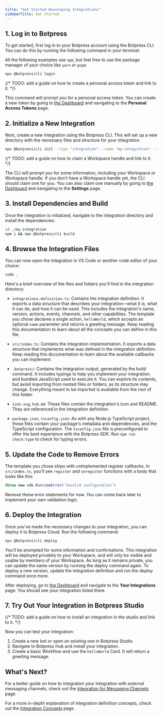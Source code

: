 ```yaml
---
title: "Get Started Developing Integrations"
sidebarTitle: Get Started
---
```


## 1. Log in to Botpress

To get started, first log in to your Botpress account using the Botpress CLI. You can do this by running the following command in your terminal:

<Note>All the following examples use `npm`, but feel free to use the package manager of your choice like `yarn` or `pnpm`.</Note>

```bash
npx @botpress/cli login
```

{/* TODO: add a guide on how to create a personal access token and link to it. */}

This command will prompt you for a personal access token. You can create a new token by going to [the Dashboard](https://app.botpress.cloud) and navigating to the **Personal Access Tokens** page.

## 2. Initialize a New Integration

Next, create a new integration using the Botpress CLI. This will set up a new directory with the necessary files and structure for your integration.

```bash
npx @botpress/cli init --type "integration" --name "my-integration" --template "hello-world"
```

{/* TODO: add a guide on how to claim a Workspace handle and link to it. */}

The CLI will prompt you for some information, including your Workspace or Workspace handle. If you don't have a Workspace handle yet, the CLI should claim one for you. You can also claim one manually by going to [the Dashboard](https://app.botpress.cloud) and navigating to the **Settings** page.

## 3. Install Dependencies and Build

Once the integration is initialized, navigate to the integration directory and install the dependencies:

```bash
cd ./my-integration
npm i && npx @botpress/cli build
```

## 4. Browse the Integration Files

You can now open the integration in VS Code or another code editor of your choice:

```bash
code .
```

Here's a brief overview of the files and folders you'll find in the integration directory:

- `integrations.definition.ts`: Contains the integration definition. It exports a data structure that describes your integration—what it is, what it can do, and how it can be used. This includes the integration's name, version, actions, events, channels, and other capabilities. The template you chose declares a single action, `helloWorld`, which accepts an optional `name` parameter and returns a greeting message. Keep reading this documentation to learn about all the concepts you can define in this file.

- `src/index.ts`: Contains the integration implementation. It exports a data structure that implements what was defined in the integration definition. Keep reading this documentation to learn about the available callbacks you can implement.

- `.botpress/`: Contains the integration output, generated by the build command. It includes typings to help you implement your integration, and bundled JavaScript used to execute it. You can explore its contents, but avoid importing from nested files or folders, as its structure may change. Everything meant to be imported is available from the root of this folder.

- `icon.svg`, `hub.md`: These files contain the integration's icon and README. They are referenced in the integration definition.

- `package.json`, `tsconfig.json`: As with any Node.js TypeScript project, these files contain your package's metadata and dependencies, and the TypeScript configuration. The `tsconfig.json` file is preconfigured to offer the best experience with the Botpress SDK. Run `npm run check:type` to check for typing errors.

## 5. Update the Code to Remove Errors

The template you chose ships with unimplemented register callbacks. In `src/index.ts`, you'll see `register` and `unregister` functions with a body that looks like this:

```ts
throw new sdk.RuntimeError('Invalid configuration')
```

Remove these error statements for now. You can come back later to implement your own validation logic.

## 6. Deploy the Integration

Once you've made the necessary changes to your integration, you can deploy it to Botpress Cloud. Run the following command:

```bash
npx @botpress/cli deploy
```

You'll be prompted for some information and confirmations. This integration will be deployed privately to your Workspace, and will only be visible and usable by members of your Workspace. As long as it remains private, you can update the same version by running the deploy command again. To deploy a new version, update the integration definition and run the deploy command once more.

After deploying, go to [the Dashboard](https://app.botpress.cloud) and navigate to the **Your Integrations** page. You should see your integration listed there.

## 7. Try Out Your Integration in Botpress Studio

{/* TODO: add a guide on how to install an integration in the studio and link to it. */}

Now you can test your integration:
1. Create a new bot or open an existing one in Botpress Studio.
2. Navigate to Botpress Hub and install your integration.
3. Create a basic Workflow and use the `helloWorld` Card. It will return a greeting message.

## What's Next?

For a better guide on how to integration your integration with external messaging channels, check out the [Integration for Messaging Channels](./messaging) page.

For a more in-depth explanation of integration definition concepts, check out the [Integration Concepts](./concepts) page.
